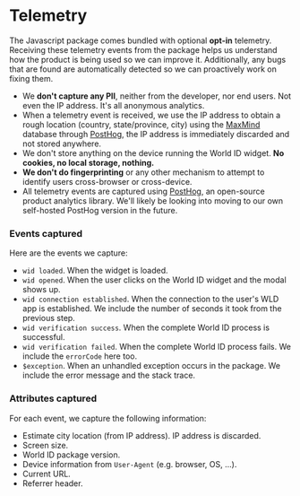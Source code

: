 # Telemetry

The Javascript package comes bundled with optional **opt-in** telemetry. Receiving these telemetry events from the package helps us understand how the product is being used so we can improve it. Additionally, any bugs that are found are automatically detected so we can proactively work on fixing them.

-   We **don't capture any PII**, neither from the developer, nor end users. Not even the IP address. It's all anonymous analytics.
-   When a telemetry event is received, we use the IP address to obtain a rough location (country, state/province, city) using the [MaxMind](https://github.com/maxmind) database through [PostHog][posthog], the IP address is immediately discarded and not stored anywhere.
-   We don't store anything on the device running the World ID widget. **No cookies, no local storage, nothing.**
-   **We don't do fingerprinting** or any other mechanism to attempt to identify users cross-browser or cross-device.
-   All telemetry events are captured using [PostHog](https://github.com/posthog/posthog), an open-source product analytics library. We'll likely be looking into moving to our own self-hosted PostHog version in the future.

### Events captured

Here are the events we capture:

-   `wid loaded`. When the widget is loaded.
-   `wid opened`. When the user clicks on the World ID widget and the modal shows up.
-   `wid connection established`. When the connection to the user's WLD app is established. We include the number of seconds it took from the previous step.
-   `wid verification success`. When the complete World ID process is successful.
-   `wid verification failed`. When the complete World ID process fails. We include the `errorCode` here too.
-   `$exception`. When an unhandled exception occurs in the package. We include the error message and the stack trace.

### Attributes captured

For each event, we capture the following information:

-   Estimate city location (from IP address). IP address is discarded.
-   Screen size.
-   World ID package version.
-   Device information from `User-Agent` (e.g. browser, OS, ...).
-   Current URL.
-   Referrer header.

[posthog]: https://github.com/posthog/posthog
